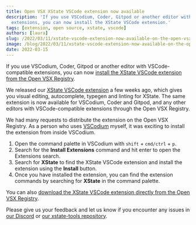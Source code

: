 ```yaml
---
title: Open VSX XState VSCode extension now available
description: 'If you use VSCodium, Coder, Gitpod or another editor with VSCode-compatible
  extensions, you can now install the XState VSCode extension.'
tags: [extension, open source, xstate, vscode]
authors: [laura]
slug: /2022/03/11/xstate-vscode-extension-now-available-on-the-open-vsx-registry
image: /blog/2022/03/11/xstate-vscode-extension-now-available-on-the-open-vsx-registry.png
date: 2022-03-15
---
```


<head>
  <meta property="og:image:alt" content="‘XState VSCode extension now available on the Open VSX Registry’ by Laura Kalbag on the Stately blog."/>
</head>

If you use VSCodium, Coder, Gitpod or another editor with VSCode-compatible extensions, you can now [install the XState VSCode extension from the Open VSX Registry](https://open-vsx.org/extension/statelyai/stately-vscode).

<!--truncate-->

We released our [XState VSCode extension](https://marketplace.visualstudio.com/items?itemName=statelyai.stately-vscode) a few weeks ago, which gives you visual editing, autocomplete, typegen and linting for XState. The same extension is now available for VSCodium, Coder and Gitpod, and any other editors with VSCode-compatible extensions through the Open VSX Registry.

We had many requests to distribute the extension on the Open VSX Registry. As a person who uses [VSCodium](https://vscodium.com) myself, it was exciting to install the extension from inside VSCodium.

1. Open the command palette in VSCodium with `shift` + `cmd/ctrl` + `p`.
2. Search for the **Install Extensions** command and hit enter to open the Extensions search.
3. Search for **XState** to find the XState VSCode extension and install the extension using the **Install** button.
4. Once you have installed the extension, you can find the extension commands by searching for **XState** in the command palette.

You can also [download the XState VSCode extension directly from the Open VSX Registry](https://open-vsx.org/extension/statelyai/stately-vscode).

Please give us your feedback and let us know if you encounter any issues in [our Discord](https://discord.gg/xstate) or [our xstate-tools repository](https://github.com/statelyai/xstate-tools/issues).